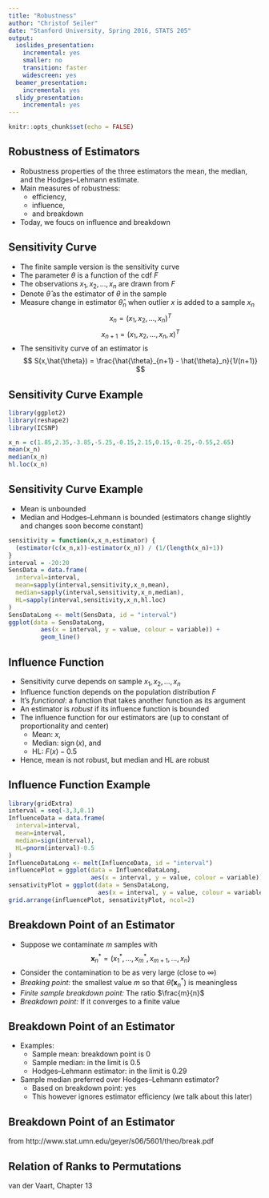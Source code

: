 ```yaml
---
title: "Robustness"
author: "Christof Seiler"
date: "Stanford University, Spring 2016, STATS 205"
output:
  ioslides_presentation:
    incremental: yes
    smaller: no
    transition: faster
    widescreen: yes
  beamer_presentation:
    incremental: yes
  slidy_presentation:
    incremental: yes
---
```


```r
knitr::opts_chunk$set(echo = FALSE)
```

## Robustness of Estimators

* Robustness properties of the three estimators the mean, the median, and the Hodges–Lehmann estimate.
* Main measures of robustness:
    * efficiency, 
    * influence, 
    * and breakdown
* Today, we foucs on influence and breakdown

## Sensitivity Curve

* The finite sample version is the sensitivity curve
* The parameter $\theta$ is a function of the cdf $F$
* The observations $x_1,x_2,\dots,x_n$ are drawn from $F$
* Denote $\hat{\theta}$ as the estimator of $\theta$ in the sample
* Measure change in estimator $\hat{\theta}_n$ when outlier $x$ is added to a sample $x_n$
$$ x_n = ( x_1,x_2,\dots,x_n )^T $$
$$ x_{n+1} = ( x_1,x_2,\dots,x_n,x )^T $$
* The sensitivity curve of an estimator is
$$ S(x,\hat{\theta}) = \frac{\hat{\theta}_{n+1} - \hat{\theta}_n}{1/(n+1)} $$

## Sensitivity Curve Example

```r
library(ggplot2)
library(reshape2)
library(ICSNP)
```

```r
x_n = c(1.85,2.35,-3.85,-5.25,-0.15,2.15,0.15,-0.25,-0.55,2.65)
mean(x_n)
median(x_n)
hl.loc(x_n)
```

## Sensitivity Curve Example

* Mean is unbounded
* Median and Hodges–Lehmann is bounded (estimators change slightly and changes soon become constant)

```r
sensitivity = function(x,x_n,estimator) {
  (estimator(c(x_n,x))-estimator(x_n)) / (1/(length(x_n)+1))
}
interval = -20:20
SensData = data.frame(
  interval=interval,
  mean=sapply(interval,sensitivity,x_n,mean),
  median=sapply(interval,sensitivity,x_n,median),
  HL=sapply(interval,sensitivity,x_n,hl.loc)
)
SensDataLong <- melt(SensData, id = "interval")
ggplot(data = SensDataLong,
         aes(x = interval, y = value, colour = variable)) + 
         geom_line()
```

## Influence Function

* Sensitivity curve depends on sample $x_1,x_2,\dots,x_n$
* Influence function depends on the population distribution $F$
* It's *functional*: a function that takes another function as its argument
* An estimator is *robust* if its influence function is bounded
* The influence function for our estimators are (up to constant of proportionality and center)
    * Mean: $x$,
    * Median: $\operatorname{sign}(x)$, and 
    * HL: $F(x) − 0.5$
* Hence, mean is not robust, but median and HL are robust

## Influence Function Example

```r
library(gridExtra)
interval = seq(-3,3,0.1)
InfluenceData = data.frame(
  interval=interval,
  mean=interval,
  median=sign(interval),
  HL=pnorm(interval)-0.5
)
InfluenceDataLong <- melt(InfluenceData, id = "interval")
influencePlot = ggplot(data = InfluenceDataLong,
                       aes(x = interval, y = value, colour = variable)) + geom_line() + ggtitle("Influence Function")
sensativityPlot = ggplot(data = SensDataLong,
                         aes(x = interval, y = value, colour = variable)) + geom_line() + ggtitle("Sensitivity Curve")
grid.arrange(influencePlot, sensativityPlot, ncol=2)
```

## Breakdown Point of an Estimator

* Suppose we contaminate $m$ samples with 
$$ \boldsymbol{x}_n^* = (x_1^*,\dots,x_m^*,x_{m+1},\dots,x_n) $$
* Consider the contamination to be as very large (close to $\infty$)
* *Breaking point:* the smallest value $m$ so that $\hat{\theta}(\boldsymbol{x}_n^*)$ is meaningless
* *Finite sample breakdown point:* The ratio $\frac{m}{n}$
* *Breakdown point:* If it converges to a finite value

## Breakdown Point of an Estimator

* Examples:
    * Sample mean: breakdown point is $0$
    * Sample median: in the limit is $0.5$
    * Hodges–Lehmann estimator: in the limit is $0.29$

* Sample median preferred over Hodges–Lehmann estimator? 
    * Based on breakdown point: yes
    * This however ignores estimator efficiency (we talk about this later)

## Breakdown Point of an Estimator

from http://www.stat.umn.edu/geyer/s06/5601/theo/break.pdf

## Relation of Ranks to Permutations

van der Vaart, Chapter 13
